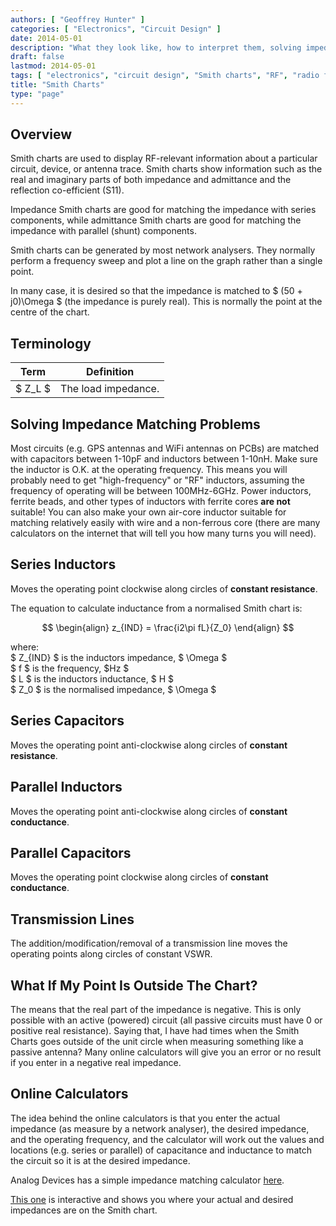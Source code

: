 ```yaml
---
authors: [ "Geoffrey Hunter" ]
categories: [ "Electronics", "Circuit Design" ]
date: 2014-05-01
description: "What they look like, how to interpret them, solving impedance matching problems, and more info on Smith charts."
draft: false
lastmod: 2014-05-01
tags: [ "electronics", "circuit design", "Smith charts", "RF", "radio frequency", "impedance", "admittance", "load", "GPS", "WiFi", "plots", "graphs", "charts", "network analysers" ]
title: "Smith Charts"
type: "page"
---
```


## Overview

Smith charts are used to display RF-relevant information about a particular circuit, device, or antenna trace. Smith charts show information such as the real and imaginary parts of both impedance and admittance and the reflection co-efficient (S11).

Impedance Smith charts are good for matching the impedance with series components, while admittance Smith charts are good for matching the impedance with parallel (shunt) components.

Smith charts can be generated by most network analysers. They normally perform a frequency sweep and plot a line on the graph rather than a single point.

In many case, it is desired so that the impedance is matched to $ (50 + j0)\Omega $ (the impedance is purely real). This is normally the point at the centre of the chart.

## Terminology

<table>
    <thead>
      <tr>
          <th>Term</th>
          <th>Definition</th>
      </tr>
  </thead>
	<tbody>
		<tr>
      <td>$ Z_L $</td>
      <td>The load impedance.</td>
		</tr>
	</tbody>
</table>

## Solving Impedance Matching Problems

Most circuits (e.g. GPS antennas and WiFi antennas on PCBs) are matched with capacitors between 1-10pF and inductors between 1-10nH. Make sure the inductor is O.K. at the operating frequency. This means you will probably need to get "high-frequency" or "RF" inductors, assuming the frequency of operating will be between 100MHz-6GHz. Power inductors, ferrite beads, and other types of inductors with ferrite cores **are not** suitable! You can also make your own air-core inductor suitable for matching relatively easily with wire and a non-ferrous core (there are many calculators on the internet that will tell you how many turns you will need).

## Series Inductors

Moves the operating point clockwise along circles of **constant resistance**.

The equation to calculate inductance from a normalised Smith chart is:

$$
\begin{align}
z_{IND} = \frac{i2\pi fL}{Z_0}
\end{align}
$$

<p class="centered">
	where:<br/>
	$ Z_{IND} $ is the inductors impedance, $ \Omega $<br/>
	$ f $ is the frequency, $Hz $<br/>
	$ L $ is the inductors inductance, $ H $<br/>
	$ Z_0 $ is the normalised impedance, $ \Omega $<br/>
</p>

## Series Capacitors

Moves the operating point anti-clockwise along circles of **constant resistance**.

## Parallel Inductors

Moves the operating point anti-clockwise along circles of **constant conductance**.

## Parallel Capacitors

Moves the operating point clockwise along circles of **constant conductance**.

## Transmission Lines

The addition/modification/removal of a transmission line moves the operating points along circles of constant VSWR.

## What If My Point Is Outside The Chart?

The means that the real part of the impedance is negative. This is only possible with an active (powered) circuit (all passive circuits must have 0 or positive real resistance). Saying that, I have had times when the Smith Charts goes outside of the unit circle when measuring something like a passive antenna? Many online calculators will give you an error or no result if you enter in a negative real impedance.

## Online Calculators

The idea behind the online calculators is that you enter the actual impedance (as measure by a network analyser), the desired impedance, and the operating frequency, and the calculator will work out the values and locations (e.g. series or parallel) of capacitance and inductance to match the circuit so it is at the desired impedance.

Analog Devices has a simple impedance matching calculator [here](http://designtools.analog.com/RFIMPD/).

[This one](http://cgi.www.telestrian.co.uk/cgi-bin/www.telestrian.co.uk/smiths.pl) is interactive and shows you where your actual and desired impedances are on the Smith chart.
